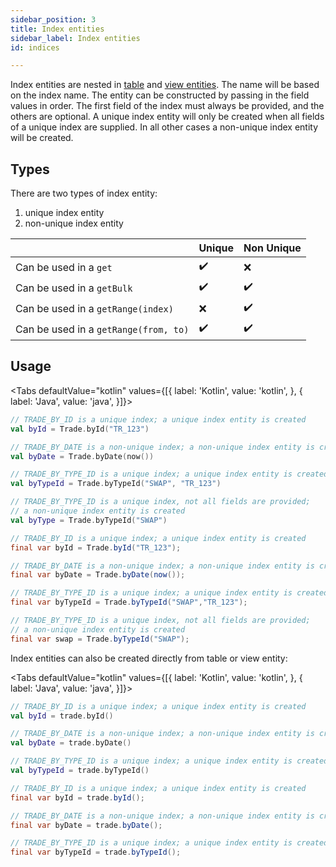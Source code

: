 ```yaml
---
sidebar_position: 3
title: Index entities
sidebar_label: Index entities
id: indices

---
```


Index entities are nested in [table](../tables) and [view entities](../views). The name will be based
on the index name. The entity can be constructed by passing in the field values in order. The first field of the index
must always be provided, and the others are optional. A unique index entity will only be created when all fields of a
unique index are supplied. In all other cases a non-unique index entity will be created.

## Types

There are two types of index entity:

1. unique index entity
2. non-unique index entity

|                                       | Unique | Non Unique |
|---------------------------------------|--------|------------|
| Can be used in a `get`                | ✔️     | ❌          |
| Can be used in a `getBulk`            | ✔️     | ✔️         |
| Can be used in a `getRange(index)`    | ❌      | ✔️         |
| Can be used in a `getRange(from, to)` | ✔️     | ✔️         |


## Usage
<Tabs defaultValue="kotlin" values={[{ label: 'Kotlin', value: 'kotlin', }, { label: 'Java', value: 'java', }]}>
<TabItem value="kotlin">

```kotlin
// TRADE_BY_ID is a unique index; a unique index entity is created
val byId = Trade.byId("TR_123")

// TRADE_BY_DATE is a non-unique index; a non-unique index entity is created
val byDate = Trade.byDate(now())

// TRADE_BY_TYPE_ID is a unique index; a unique index entity is created
val byTypeId = Trade.byTypeId("SWAP", "TR_123")

// TRADE_BY_TYPE_ID is a unique index, not all fields are provided;
// a non-unique index entity is created
val byType = Trade.byTypeId("SWAP")
```

</TabItem>
<TabItem value="java">

```java
// TRADE_BY_ID is a unique index; a unique index entity is created
final var byId = Trade.byId("TR_123");

// TRADE_BY_DATE is a non-unique index; a non-unique index entity is created
final var byDate = Trade.byDate(now());

// TRADE_BY_TYPE_ID is a unique index; a unique index entity is created
final var byTypeId = Trade.byTypeId("SWAP","TR_123");

// TRADE_BY_TYPE_ID is a unique index, not all fields are provided;
// a non-unique index entity is created
final var swap = Trade.byTypeId("SWAP");
```
</TabItem>
</Tabs>

Index entities can also be created directly from table or view entity:

<Tabs defaultValue="kotlin" values={[{ label: 'Kotlin', value: 'kotlin', }, { label: 'Java', value: 'java', }]}>
<TabItem value="kotlin">

```kotlin
// TRADE_BY_ID is a unique index; a unique index entity is created
val byId = trade.byId()

// TRADE_BY_DATE is a non-unique index; a non-unique index entity is created
val byDate = trade.byDate()

// TRADE_BY_TYPE_ID is a unique index; a unique index entity is created
val byTypeId = trade.byTypeId()
```

</TabItem>
<TabItem value="java">

```java
// TRADE_BY_ID is a unique index; a unique index entity is created
final var byId = trade.byId();

// TRADE_BY_DATE is a non-unique index; a non-unique index entity is created
final var byDate = trade.byDate();

// TRADE_BY_TYPE_ID is a unique index; a unique index entity is created
final var byTypeId = trade.byTypeId();
```
</TabItem>
</Tabs>
